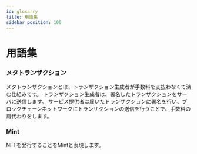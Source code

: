 ```yaml
---
id: glosarry
title: 用語集
sidebar_position: 100
---
```


# 用語集

### メタトランザクション
メタトランザクションとは、トランザクション生成者が手数料を支払わなくて済む仕組みです。
トランザクション生成者は、署名したトランザクションをサーバに送信します。
サービス提供者は届いたトランザクションに署名を行い、ブロックチェーンネットワークにトランザクションの送信を行うことで、手数料の肩代わりをします。


### Mint
NFTを発行することをMintと表現します。

